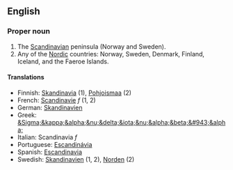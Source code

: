 ==English==

===Proper noun===

#The [[Scandinavian]] peninsula (Norway and Sweden).
#Any of the [[Nordic]] countries: Norway, Sweden, Denmark, Finland, Iceland, and the Faeroe Islands.

====Translations====

*Finnish: [[Skandinavia]] (1), [[Pohjoismaa]] (2)
*French: [[Scandinavie]] ''f'' (1, 2)
*German: [[Skandinavien]]
*Greek: [[&Sigma;&kappa;&alpha;&nu;&delta;&iota;&nu;&alpha;&beta;&#943;&alpha;]]
*Italian: Scandinavia ''f''
*Portuguese: [[Escandinávia]]
*Spanish: [[Escandinavia]]
*Swedish: [[Skandinavien]] (1, 2), [[Norden]] (2)